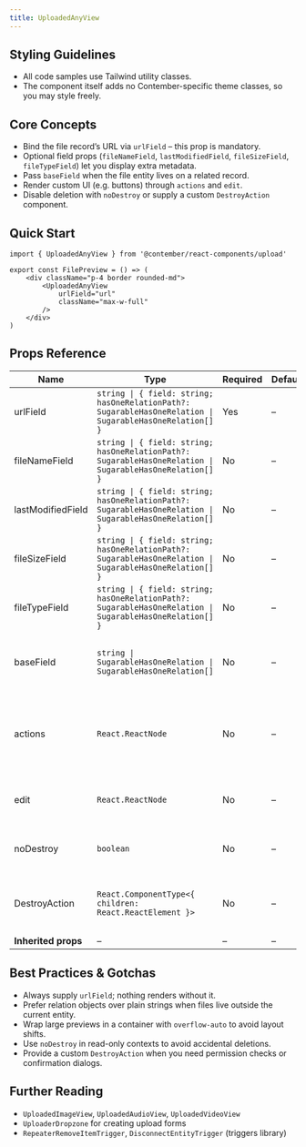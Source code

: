 ```yaml
---
title: UploadedAnyView
---
```


<!-- Edited by human: false -->
<!-- Examples count: 0 -->
<!-- Source examples: 0 -->
<!-- Playground examples: 0 -->
<!-- External examples: 0 -->
<!-- Import examples: 0 -->

## Styling Guidelines
* All code samples use Tailwind utility classes.
* The component itself adds no Contember-specific theme classes, so you may style freely.

## Core Concepts
* Bind the file record’s URL via `urlField` – this prop is mandatory.
* Optional field props (`fileNameField`, `lastModifiedField`, `fileSizeField`, `fileTypeField`) let you display extra metadata.
* Pass `baseField` when the file entity lives on a related record.
* Render custom UI (e.g. buttons) through `actions` and `edit`.
* Disable deletion with `noDestroy` or supply a custom `DestroyAction` component.

## Quick Start
```tsx
import { UploadedAnyView } from '@contember/react-components/upload'

export const FilePreview = () => (
	<div className="p-4 border rounded-md">
		<UploadedAnyView
			urlField="url"
			className="max-w-full"
		/>
	</div>
)
```

## Props Reference
| Name | Type | Required | Default | Description |
|------|------|----------|---------|-------------|
| urlField | `string \| { field: string; hasOneRelationPath?: SugarableHasOneRelation \| SugarableHasOneRelation[] }` | Yes | – | Field containing the file URL. |
| fileNameField | `string \| { field: string; hasOneRelationPath?: SugarableHasOneRelation \| SugarableHasOneRelation[] }` | No | – | Field with the original file name. |
| lastModifiedField | `string \| { field: string; hasOneRelationPath?: SugarableHasOneRelation \| SugarableHasOneRelation[] }` | No | – | Field storing the last modification timestamp. |
| fileSizeField | `string \| { field: string; hasOneRelationPath?: SugarableHasOneRelation \| SugarableHasOneRelation[] }` | No | – | Field containing the file size in bytes. |
| fileTypeField | `string \| { field: string; hasOneRelationPath?: SugarableHasOneRelation \| SugarableHasOneRelation[] }` | No | – | Field identifying the MIME type. |
| baseField | `string \| SugarableHasOneRelation \| SugarableHasOneRelation[]` | No | – | Relation path to the entity that owns the file. |
| actions | `React.ReactNode` | No | – | Extra actions rendered next to the preview (e.g. buttons). |
| edit | `React.ReactNode` | No | – | Custom edit UI replacing the default preview. |
| noDestroy | `boolean` | No | – | When true, hides the destroy action. |
| DestroyAction | `React.ComponentType<{ children: React.ReactElement }>` | No | – | Component that wraps the built-in delete trigger. |
| **Inherited props** | – | – | – | _None_ |

## Best Practices & Gotchas
* Always supply `urlField`; nothing renders without it.
* Prefer relation objects over plain strings when files live outside the current entity.
* Wrap large previews in a container with `overflow-auto` to avoid layout shifts.
* Use `noDestroy` in read-only contexts to avoid accidental deletions.
* Provide a custom `DestroyAction` when you need permission checks or confirmation dialogs.

## Further Reading
* `UploadedImageView`, `UploadedAudioView`, `UploadedVideoView`
* `UploaderDropzone` for creating upload forms
* `RepeaterRemoveItemTrigger`, `DisconnectEntityTrigger` (triggers library)

<!-- End of Generated Documentation -->
